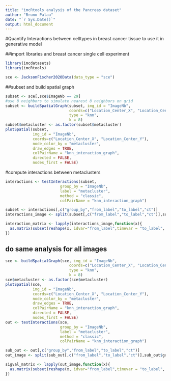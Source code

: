 ```yaml
---
title: "imcRtools analysis of the Pancreas dataset"
author: "Bruno Palau"
date: "`r Sys.Date()`"
output: html_document
---
```


#Quantify Interactions between celltypes in breast cancer tissue to use it in generative model

##import libraries and breast cancer single cell experiment
```r

library(imcdatasets)
library(imcRtools)

sce <- JacksonFischer2020Data(data_type = "sce")
```

##subset and build spatial graph
```r
subset <- sce[,sce$ImageNb == 29]
#use 8 neighbors to simulate nearest 8 neighbors on grid
subset <- buildSpatialGraph(subset, img_id = "ImageNb",
                            coords=c("Location_Center_X", "Location_Center_Y"),     
                            type = "knn",
                            k = 8)
subset$metacluster <- as.factor(subset$metacluster)
plotSpatial(subset,
            img_id = "ImageNb",
            coords=c("Location_Center_X", "Location_Center_Y"),
            node_color_by = "metacluster",
            draw_edges = TRUE,
            colPairName = "knn_interaction_graph",
            directed = FALSE,
            nodes_first = FALSE)
```
#compute interactions between metaclusters
```r

interactions <- testInteractions(subset,
                        group_by = "ImageNb",
                        label = "metacluster",
                        method = "classic",
                        colPairName = "knn_interaction_graph")

subset <- interactions[,c("group_by","from_label","to_label","ct")]
interactions_image <- split(subset[,c("from_label","to_label","ct")],subset$group_by)

interaction_matrix <- lapply(interactions_image,function(x){
  as.matrix(subset(reshape(x, idvar="from_label",timevar = "to_label", direction = "wide"),select=-c(1)))
})
```

## do same analysis for all images
```r
sce <- buildSpatialGraph(sce, img_id = "ImageNb",
                            coords=c("Location_Center_X", "Location_Center_Y"),     
                            type = "knn",
                            k = 8)
sce$metacluster <- as.factor(sce$metacluster)
plotSpatial(sce,
            img_id = "ImageNb",
            coords=c("Location_Center_X", "Location_Center_Y"),
            node_color_by = "metacluster",
            draw_edges = TRUE,
            colPairName = "knn_interaction_graph",
            directed = FALSE,
            nodes_first = FALSE)
out <- testInteractions(sce,
                        group_by = "ImageNb",
                        label = "metacluster",
                        method = "classic",
                        colPairName = "knn_interaction_graph")

sub_out <- out[,c("group_by","from_label","to_label","ct")]
out_image <- split(sub_out[,c("from_label","to_label","ct")],sub_out$group_by)

sigval_matrix <- lapply(out_image,function(x){
  as.matrix(subset(reshape(x, idvar="from_label",timevar = "to_label", direction = "wide"),select=-c(1)))
})
```
